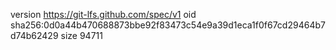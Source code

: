 version https://git-lfs.github.com/spec/v1
oid sha256:0d0a44b470688873bbe92f83473c54e9a39d1eca1f0f67cd29464b7d74b62429
size 94711
